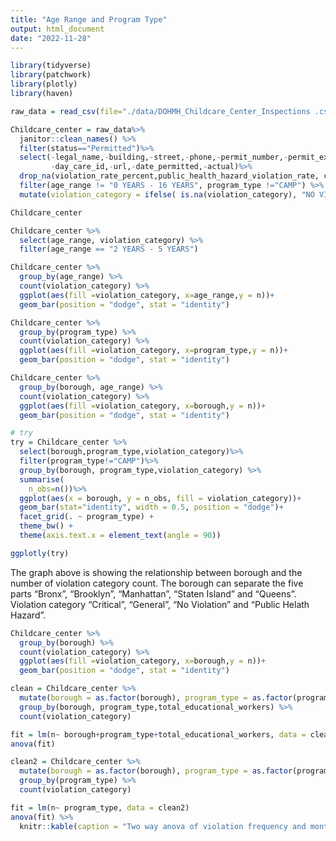 ```yaml
---
title: "Age Range and Program Type"
output: html_document
date: "2022-11-28"
---
```


```r
library(tidyverse)
library(patchwork)
library(plotly)
library(haven)
```

```r
raw_data = read_csv(file="./data/DOHMH_Childcare_Center_Inspections .csv")
```

```r
Childcare_center = raw_data%>%
  janitor::clean_names() %>%
  filter(status=="Permitted")%>%
  select(-legal_name,-building,-street,-phone,-permit_number,-permit_expiration,
         -day_care_id,-url,-date_permitted,-actual)%>%
  drop_na(violation_rate_percent,public_health_hazard_violation_rate, critical_violation_rate, violation_status, age_range) %>% 
  filter(age_range != "0 YEARS - 16 YEARS", program_type !="CAMP") %>% 
  mutate(violation_category = ifelse( is.na(violation_category), "NO VIOLATION", violation_category))

Childcare_center
```


```r
Childcare_center %>% 
  select(age_range, violation_category) %>% 
  filter(age_range == "2 YEARS - 5 YEARS") 
```

```r
Childcare_center %>% 
  group_by(age_range) %>% 
  count(violation_category) %>% 
  ggplot(aes(fill =violation_category, x=age_range,y = n))+
  geom_bar(position = "dodge", stat = "identity")
```

```r
Childcare_center %>% 
  group_by(program_type) %>% 
  count(violation_category) %>% 
  ggplot(aes(fill =violation_category, x=program_type,y = n))+
  geom_bar(position = "dodge", stat = "identity")
```

```r
Childcare_center %>% 
  group_by(borough, age_range) %>% 
  count(violation_category) %>% 
  ggplot(aes(fill =violation_category, x=borough,y = n))+
  geom_bar(position = "dodge", stat = "identity")
```

```r
# try
try = Childcare_center %>% 
  select(borough,program_type,violation_category)%>%
  filter(program_type!="CAMP")%>%
  group_by(borough, program_type,violation_category) %>% 
  summarise(
    n_obs=n())%>%
  ggplot(aes(x = borough, y = n_obs, fill = violation_category))+
  geom_bar(stat="identity", width = 0.5, position = "dodge")+
  facet_grid(. ~ program_type) +
  theme_bw() +
  theme(axis.text.x = element_text(angle = 90))

ggplotly(try) 
```
The graph above is showing the relationship between borough and the number of violation category count. The borough can separate the five parts "Bronx", "Brooklyn", "Manhattan", "Staten Island" and "Queens". Violation category "Critical", "General", "No Violation" and "Public Helath Hazard".
```r
Childcare_center %>% 
  group_by(borough) %>% 
  count(violation_category) %>% 
  ggplot(aes(fill =violation_category, x=borough,y = n))+
  geom_bar(position = "dodge", stat = "identity")
```



```r
clean = Childcare_center %>% 
  mutate(borough = as.factor(borough), program_type = as.factor(program_type)) %>%
  group_by(borough, program_type,total_educational_workers) %>% 
  count(violation_category)

fit = lm(n~ borough+program_type+total_educational_workers, data = clean)
anova(fit)
```

```r
clean2 = Childcare_center %>% 
  mutate(borough = as.factor(borough), program_type = as.factor(program_type)) %>%
  group_by(program_type) %>% 
  count(violation_category)

fit = lm(n~ program_type, data = clean2)
anova(fit) %>% 
  knitr::kable(caption = "Two way anova of violation frequency and month")
```

